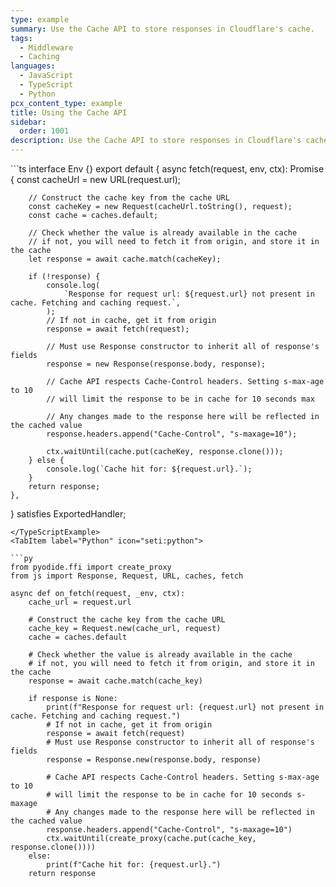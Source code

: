 ```yaml
---
type: example
summary: Use the Cache API to store responses in Cloudflare's cache.
tags:
  - Middleware
  - Caching
languages:
  - JavaScript
  - TypeScript
  - Python
pcx_content_type: example
title: Using the Cache API
sidebar:
  order: 1001
description: Use the Cache API to store responses in Cloudflare's cache.
---
```



<Tabs syncKey="workersExamples">
<TypeScriptExample tabsWrapper={false}>
```ts
interface Env {}
export default {
	async fetch(request, env, ctx): Promise<Response> {
		const cacheUrl = new URL(request.url);

		// Construct the cache key from the cache URL
		const cacheKey = new Request(cacheUrl.toString(), request);
		const cache = caches.default;

		// Check whether the value is already available in the cache
		// if not, you will need to fetch it from origin, and store it in the cache
		let response = await cache.match(cacheKey);

		if (!response) {
			console.log(
				`Response for request url: ${request.url} not present in cache. Fetching and caching request.`,
			);
			// If not in cache, get it from origin
			response = await fetch(request);

			// Must use Response constructor to inherit all of response's fields
			response = new Response(response.body, response);

			// Cache API respects Cache-Control headers. Setting s-max-age to 10
			// will limit the response to be in cache for 10 seconds max

			// Any changes made to the response here will be reflected in the cached value
			response.headers.append("Cache-Control", "s-maxage=10");

			ctx.waitUntil(cache.put(cacheKey, response.clone()));
		} else {
			console.log(`Cache hit for: ${request.url}.`);
		}
		return response;
	},
} satisfies ExportedHandler<Env>;
```
</TypeScriptExample>
<TabItem label="Python" icon="seti:python">

```py
from pyodide.ffi import create_proxy
from js import Response, Request, URL, caches, fetch

async def on_fetch(request, _env, ctx):
    cache_url = request.url

    # Construct the cache key from the cache URL
    cache_key = Request.new(cache_url, request)
    cache = caches.default

    # Check whether the value is already available in the cache
    # if not, you will need to fetch it from origin, and store it in the cache
    response = await cache.match(cache_key)

    if response is None:
        print(f"Response for request url: {request.url} not present in cache. Fetching and caching request.")
        # If not in cache, get it from origin
        response = await fetch(request)
        # Must use Response constructor to inherit all of response's fields
        response = Response.new(response.body, response)

        # Cache API respects Cache-Control headers. Setting s-max-age to 10
        # will limit the response to be in cache for 10 seconds s-maxage
        # Any changes made to the response here will be reflected in the cached value
        response.headers.append("Cache-Control", "s-maxage=10")
        ctx.waitUntil(create_proxy(cache.put(cache_key, response.clone())))
    else:
        print(f"Cache hit for: {request.url}.")
    return response
```

</TabItem> </Tabs>
